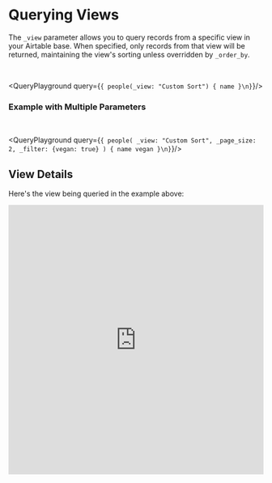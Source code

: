 
# Querying Views
<SupportedBy airtable={true} gsheets={false}/>

The `_view` parameter allows you to query records from a specific view in your Airtable base. When specified, only records from that view will be returned, maintaining the view's sorting unless overridden by `_order_by`.

<br />

<QueryPlayground query={`{
  people(_view: "Custom Sort") {
    name
  }\n}`}/>

### Example with Multiple Parameters

<br />

<QueryPlayground query={`{
  people(
    _view: "Custom Sort",
    _page_size: 2,
    _filter: {vegan: true}
  ) {
    name
    vegan
  }\n}`}/>

## View Details

Here's the view being queried in the example above:

<iframe 
  class="airtable-embed" 
  src="https://airtable.com/embed/appuzDcQEvfnkzXjD/shry6jtJnenBvsVBL?viewControls=on" 
  frameborder="0" 
  onmousewheel="" 
  width="100%" 
  height="533" 
  style={{background: 'transparent', border: '1px solid #ccc'}}
/>